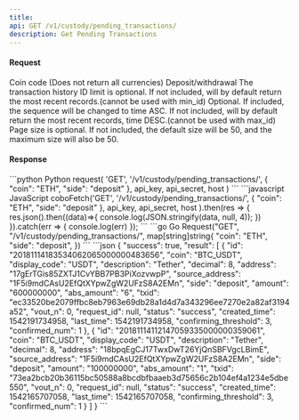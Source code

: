 ```yaml
---
title: 
api: GET /v1/custody/pending_transactions/ 
description: Get Pending Transactions 
---
```

#### Request 

<ParamField body="coin" type="String" >Coin code (Does not return all currencies)</ParamField> 
<ParamField body="side" type="enum(deposit / withdraw)" >Deposit/withdrawal</ParamField> 
<ParamField body="max_id" type="String" >The transaction history ID limit is optional. If not included, will by default return the most recent records.(cannot be used with min_id)</ParamField> 
<ParamField body="min_id" type="String" >Optional. If included, the sequence will be changed to time ASC. If not included, will by default return the most recent records, time DESC.(cannot be used with max_id)</ParamField> 
<ParamField body="limit" type="Integer" >Page size is optional. If not included, the default size will be 50, and the maximum size will also be 50.</ParamField> 

#### Response 

<RequestExample>
```python Python
request(
    'GET',
    '/v1/custody/pending_transactions/',
    {
        "coin": "ETH",
        "side": "deposit"
    },
    api_key, api_secret, host
)
```
```javascript JavaScript
coboFetch('GET', '/v1/custody/pending_transactions/',
        {
            "coin": "ETH",
            "side": "deposit"
        },
        api_key, api_secret, host
    ).then(res => {
        res.json().then((data)=>{
            console.log(JSON.stringify(data, null, 4));
        })
    }).catch(err => {
        console.log(err)
    });
```
```go Go
Request("GET", "/v1/custody/pending_transactions/", map[string]string{
    "coin": "ETH",
    "side": "deposit",
})
```
</RequestExample>

<ResponseExample>
```json
{
  "success": true,
  "result": [
    {
      "id": "20181114183534062065000000483656",
      "coin": "BTC_USDT",
      "display_code": "USDT",
      "description": "Tether",
      "decimal": 8,
      "address": "17gErTGis85ZXTJ1CvYBB7PB3PiXozvwpP",
      "source_address": "1F5i9mdCAsU2EfQtXYpwZgW2UFzS8A2EMn",
      "side": "deposit",
      "amount": "600000000",
      "abs_amount": "6",
      "txid": "ec33520be2079ffbc8eb7963e69db28a1d4d7a343296ee7270e2a82af3194a52",
      "vout_n": 0,
      "request_id": null,
      "status": "success",
      "created_time": 1542191734958,
      "last_time": 1542191734958,
      "confirming_threshold": 3,
      "confirmed_num": 1
    },
    {
      "id": "20181114112147059335000000359061",
      "coin": "BTC_USDT",
      "display_code": "USDT",
      "description": "Tether",
      "decimal": 8,
      "address": "18bpqEgCJ17TwxDwT26YjQnSBFVgcLBimE",
      "source_address": "1F5i9mdCAsU2EfQtXYpwZgW2UFzS8A2EMn",
      "side": "deposit",
      "amount": "100000000",
      "abs_amount": "1",
      "txid": "73ea2bcb20b36115bc50588a8bcdbfbaaeb3d75656c2b104ef4a1234e5dbe550",
      "vout_n": 0,
      "request_id": null,
      "status": "success",
      "created_time": 1542165707058,
      "last_time": 1542165707058,
      "confirming_threshold": 3,
      "confirmed_num": 1
    }
  ]
}
```
</ResponseExample>

